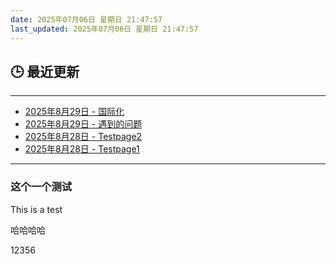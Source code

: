 ```yaml
---
date: 2025年07月06日 星期日 21:47:57
last_updated: 2025年07月06日 星期日 21:47:57
---
```


## 🕒 最近更新

---
- [2025年8月29日 - 国际化](/blog/i18n)
- [2025年8月29日 - 遇到的问题](/docs/Issues)
- [2025年8月28日 - Testpage2](/docs/mydoc/testpage2)
- [2025年8月28日 - Testpage1](/docs/mydoc/testpage1)
---

<!-- 其他内容 -->


### 这个一个测试
This is a test

哈哈哈哈


12356
